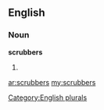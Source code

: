 ==English==

===Noun===
'''scrubbers'''

# {{plural of|[[scrubber]]}}

[[Category:English plurals]]

[[ar:scrubbers]]
[[my:scrubbers]]